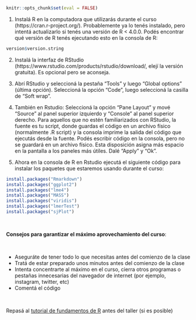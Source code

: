 &nbsp; 

```r

knitr::opts_chunk$set(eval = FALSE)

```

1) Instalá R en la computadora que utilizarás durante el curso (https://cran.r-project.org/). Probablemente ya lo tenés instalado, pero intentá actualizarlo si tenés una versión de R < 4.0.0. Podés encontrar qué versión de R tenés ejecutando esto en la consola de R:

```r

version$version.string

```

2) Instalá la interfaz de RStudio (https://www.rstudio.com/products/rstudio/download/, elejí la versión gratuita). Es opcional pero se aconseja.

3) Abrí RStudio y seleccioná la pestaña "Tools" y luego "Global options" (última opción). Seleccioná la opción "Code", luego seleccioná la casilla de "Soft wrap".

4) También en Rstudio: Seleccioná la opción "Pane Layout" y mové "Source" al panel superior izquierdo y "Console" al panel superior derecho. Para aquellos que no estén familiarizados con RStudio, la fuente es tu script, donde guardas el código en un archivo físico (normalmente .R script) y la consola imprime la salida del código que ejecutás desde la fuente. Podés escribir código en la consola, pero no se guardará en un archivo físico. Esta disposición asigna más espacio en la pantalla a los paneles más útiles. Dalé "Apply" y "Ok".

5) Ahora en la consola de R en Rstudio ejecutá el siguiente código para instalar los paquetes que estaremos usando durante el curso:

```r

install.packages("Rmarkdown") 
install.packages("ggplot2") 
install.packages("lme4")
install.packages("MASS")
install.packages("viridis")
install.packages("lmerTest")
install.packages("sjPlot")

```


&nbsp; 

<div class="alert alert-warning">


**Consejos para garantizar el máximo aprovechamiento del curso**:

&nbsp; 

  - Aseguráte de tener todo lo que necesitas antes del comienzo de la clase
  - Tratá de estar preparado unos minutos antes del comienzo de la clase
  - Intenta concentrarte al máximo en el curso, cierra otros programas o pestañas innecesarias del navegador de internet (por ejemplo, instagram, twitter, etc)
  - Comentá el código


</div>


&nbsp; 

Repasá al [tutorial de fundamentos de R]() antes del taller (si es posible)


